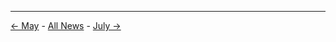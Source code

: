 <!-- LANG:EN, title="June 2018"-->

<hr>

[[May 2018|← May]] - [[News|All News]] - [[July 2018|July →]]


